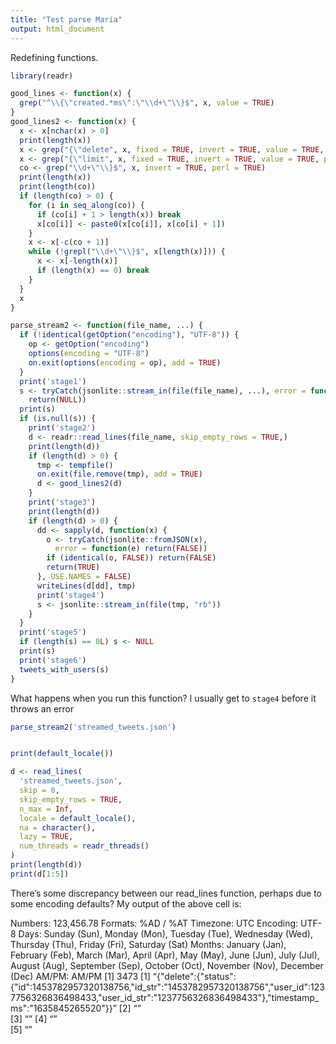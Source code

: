 ```yaml
---
title: "Test parse Maria"
output: html_document
---
```


Redefining functions. 

```r
library(readr)

good_lines <- function(x) {
  grep("^\\{\"created.*ms\":\"\\d+\"\\}$", x, value = TRUE)
}
good_lines2 <- function(x) {
  x <- x[nchar(x) > 0]
  print(length(x))
  x <- grep("{\"delete", x, fixed = TRUE, invert = TRUE, value = TRUE, perl =TRUE)
  x <- grep("{\"limit", x, fixed = TRUE, invert = TRUE, value = TRUE, perl = TRUE)
  co <- grep("\\d+\"\\}$", x, invert = TRUE, perl = TRUE)
  print(length(x))
  print(length(co))
  if (length(co) > 0) {
    for (i in seq_along(co)) {
      if (co[i] + 1 > length(x)) break
      x[co[i]] <- paste0(x[co[i]], x[co[i] + 1])
    }
    x <- x[-c(co + 1)]
    while (!grepl("\\d+\"\\}$", x[length(x)])) {
      x <- x[-length(x)]
      if (length(x) == 0) break
    }
  }
  x
}

parse_stream2 <- function(file_name, ...) {
  if (!identical(getOption("encoding"), "UTF-8")) {
    op <- getOption("encoding")
    options(encoding = "UTF-8")
    on.exit(options(encoding = op), add = TRUE)
  }
  print('stage1')
  s <- tryCatch(jsonlite::stream_in(file(file_name), ...), error = function(e)
    return(NULL))
  print(s)
  if (is.null(s)) {
    print('stage2')
    d <- readr::read_lines(file_name, skip_empty_rows = TRUE,)
    print(length(d))
    if (length(d) > 0) {
      tmp <- tempfile()
      on.exit(file.remove(tmp), add = TRUE)
      d <- good_lines2(d)
    }
    print('stage3')
    print(length(d))
    if (length(d) > 0) {
      dd <- sapply(d, function(x) {
        o <- tryCatch(jsonlite::fromJSON(x),
          error = function(e) return(FALSE))
        if (identical(o, FALSE)) return(FALSE)
        return(TRUE)
      }, USE.NAMES = FALSE)
      writeLines(d[dd], tmp)
      print('stage4')
      s <- jsonlite::stream_in(file(tmp, "rb"))
    }
  }
  print('stage5')
  if (length(s) == 0L) s <- NULL
  print(s)
  print('stage6')
  tweets_with_users(s)
}

```

What happens when you run this function? I usually get to `stage4` before it throws an error
```r

parse_stream2('streamed_tweets.json')



```
```r

print(default_locale())

d <- read_lines(
  'streamed_tweets.json',
  skip = 0,
  skip_empty_rows = TRUE,
  n_max = Inf,
  locale = default_locale(),
  na = character(),
  lazy = TRUE,
  num_threads = readr_threads()
)
print(length(d))
print(d[1:5])
```
There's some discrepancy between our read_lines function, perhaps due to some encoding defaults? My output of the above cell is:

<locale>
Numbers:  123,456.78
Formats:  %AD / %AT
Timezone: UTC
Encoding: UTF-8
<date_names>
Days:   Sunday (Sun), Monday (Mon), Tuesday (Tue), Wednesday (Wed), Thursday (Thu), Friday (Fri), Saturday (Sat)
Months: January (Jan), February (Feb), March (Mar), April (Apr), May (May), June (Jun), July (Jul), August (Aug), September (Sep), October (Oct),
        November (Nov), December (Dec)
AM/PM:  AM/PM
[1] 3473
[1] "{\"delete\":{\"status\":{\"id\":1453782957320138756,\"id_str\":\"1453782957320138756\",\"user_id\":1237756326836498433,\"user_id_str\":\"1237756326836498433\"},\"timestamp_ms\":\"1635845265520\"}}"
[2] ""                                                                                                                                                                                                    
[3] "\n{\"delete\":{\"status\":{\"id\":1455466634840268816,\"id_str\":\"1455466634840268816\",\"user_id\":895242923666796544,\"user_id_str\":\"895242923666796544\"},\"timestamp_ms\":\"1635845265611\"}}"
[4] ""                                                                                                                                                                                                    
[5] "\n"  
